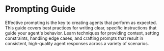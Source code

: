 # Prompting Guide

Effective prompting is the key to creating agents that perform as expected. This guide covers best practices for writing clear, specific instructions that guide your agent's behavior. Learn techniques for providing context, setting constraints, handling edge cases, and crafting prompts that result in consistent, high-quality agent responses across a variety of scenarios. 